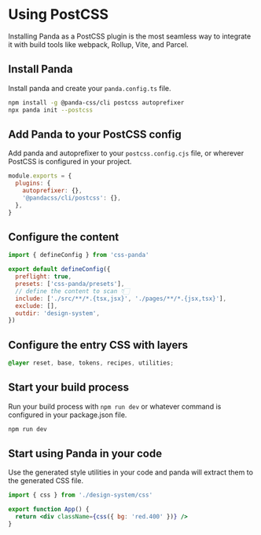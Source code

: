 # Using PostCSS

Installing Panda as a PostCSS plugin is the most seamless way to integrate it with build tools like webpack, Rollup,
Vite, and Parcel.

## Install Panda

Install panda and create your `panda.config.ts` file.

```bash
npm install -g @panda-css/cli postcss autoprefixer
npx panda init --postcss
```

## Add Panda to your PostCSS config

Add panda and autoprefixer to your `postcss.config.cjs` file, or wherever PostCSS is configured in your project.

```js
module.exports = {
  plugins: {
    autoprefixer: {},
    '@pandacss/cli/postcss': {},
  },
}
```

## Configure the content

```js {3}
import { defineConfig } from 'css-panda'

export default defineConfig({
  preflight: true,
  presets: ['css-panda/presets'],
  // define the content to scan 👇🏻
  include: ['./src/**/*.{tsx,jsx}', './pages/**/*.{jsx,tsx}'],
  exclude: [],
  outdir: 'design-system',
})
```

## Configure the entry CSS with layers

```css
@layer reset, base, tokens, recipes, utilities;
```

## Start your build process

Run your build process with `npm run dev` or whatever command is configured in your package.json file.

```bash
npm run dev
```

## Start using Panda in your code

Use the generated style utilities in your code and panda will extract them to the generated CSS file.

```jsx
import { css } from './design-system/css'

export function App() {
  return <div className={css({ bg: 'red.400' })} />
}
```
